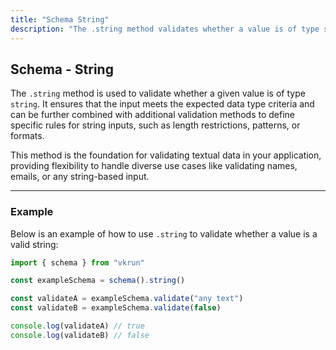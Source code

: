 ```yaml
---
title: "Schema String"
description: "The .string method validates whether a value is of type string. It provides a foundation for handling textual data in your application, allowing you to define additional rules like length, patterns, and formats to suit various use cases such as names, emails, or general string inputs."
---
```


## Schema - String

The `.string` method is used to validate whether a given value is of type `string`. It ensures that the input meets the expected data type criteria and can be further combined with additional validation methods to define specific rules for string inputs, such as length restrictions, patterns, or formats.

This method is the foundation for validating textual data in your application, providing flexibility to handle diverse use cases like validating names, emails, or any string-based input.

---

### Example

Below is an example of how to use `.string` to validate whether a value is a valid string:

```ts
import { schema } from "vkrun"

const exampleSchema = schema().string()

const validateA = exampleSchema.validate("any text")
const validateB = exampleSchema.validate(false)

console.log(validateA) // true
console.log(validateB) // false
```